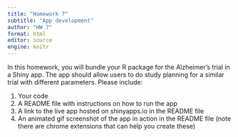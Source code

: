 ```yaml
---
title: "Homework 7"
subtitle: "App development"
author: "HW 7"
format: html
editor: source
engine: knitr
---
```


In this homework, you will bundle your R package for the Alzheimer's trial in a Shiny app. The app should allow users to do study planning for a similar trial with different parameters. Please include:

1. Your code 
2. A README file with instructions on how to run the app
3. A link to the live app hosted on shinyapps.io in the README file
4. An animated gif screenshot of the app in action in the README file (note there are chrome extensions that can help you create these)





